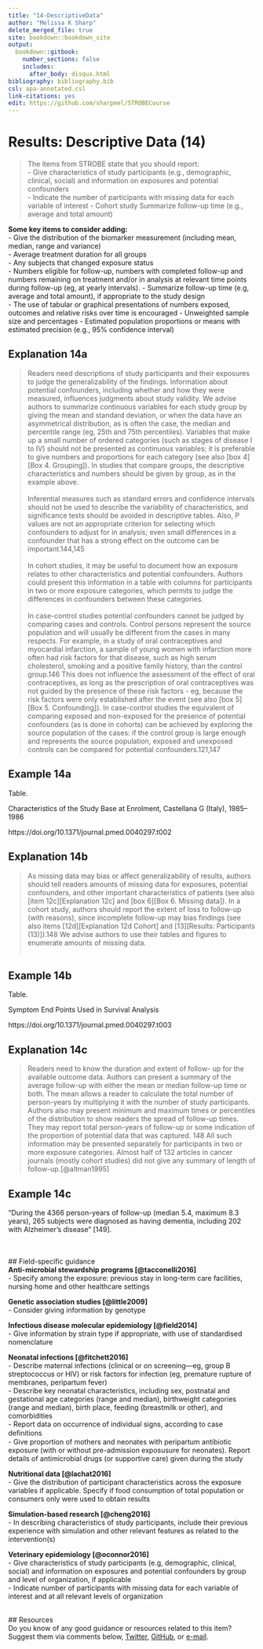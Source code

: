 ---
title: "14-DescriptiveData"
author: "Melissa K Sharp"
delete_merged_file: true
site: bookdown::bookdown_site
output:
  bookdown::gitbook:
    number_sections: false 
    includes: 
      after_body: disqus.html
bibliography: bibliography.bib
csl: apa-annotated.csl
link-citations: yes
edit: https://github.com/sharpmel/STROBECourse
---

# Results: Descriptive Data (14)
> The items from STROBE state that you should report:  
-	Give characteristics of study participants (e.g., demographic, clinical, social) and information on exposures and potential confounders  
-	Indicate the number of participants with missing data for each variable of interest
-	Cohort study Summarize follow-up time (e.g., average and total amount)

**Some key items to consider adding:**  
- Give the distribution of the biomarker measurement (including mean, median, range and variance)  
- Average treatment duration for all groups  
- Any subjects that changed exposure status  
- Numbers eligible for follow-up, numbers with completed follow-up and numbers remaining on treatment and/or in analysis at relevant time points during follow-up (eg, at yearly intervals). 
-	Summarize follow-up time (e.g, average and total amount), if appropriate to the study design  
- The use of tabular or graphical presentations of numbers exposed, outcomes and relative risks over time is encouraged
-	Unweighted sample size and percentages
- Estimated population proportions or means with estimated precision (e.g., 95% confidence interval)  

## Explanation 14a  
> Readers need descriptions of study participants and their exposures to judge the generalizability of the findings. Information about potential confounders, including whether and how they were measured, influences judgments about study validity. We advise authors to summarize continuous variables for each study group by giving the mean and standard deviation, or when the data have an asymmetrical distribution, as is often the case, the median and percentile range (eg, 25th and 75th percentiles). Variables that make up a small number of ordered categories (such as stages of disease I to IV) should not be presented as continuous variables; it is preferable to give numbers and proportions for each category (see also [box 4][Box 4. Grouping]). In studies that compare groups, the descriptive characteristics and numbers should be given by group, as in the example above.  
</br>
Inferential measures such as standard errors and confidence intervals should not be used to describe the variability of characteristics, and significance tests should be avoided in descriptive tables. Also, P values are not an appropriate criterion for selecting which confounders to adjust for in analysis; even small differences in a confounder that has a strong effect on the outcome can be important.144,145  
</br>
In cohort studies, it may be useful to document how an exposure relates to other characteristics and potential confounders. Authors could present this information in a table with columns for participants in two or more exposure categories, which permits to judge the differences in confounders between these categories.  
</br>
In case-control studies potential confounders cannot be judged by comparing cases and controls. Control persons represent the source population and will usually be different from the cases in many respects. For example, in a study of oral contraceptives and myocardial infarction, a sample of young women with infarction more often had risk factors for that disease, such as high serum cholesterol, smoking and a positive family history, than the control group.146 This does not influence the assessment of the effect of oral contraceptives, as long as the prescription of oral contraceptives was not guided by the presence of these risk factors - eg, because the risk factors were only established after the event (see also [box 5][Box 5. Confounding]). In case-control studies the equivalent of comparing exposed and non-exposed for the presence of potential confounders (as is done in cohorts) can be achieved by exploring the source population of the cases: if the control group is large enough and represents the source population, exposed and unexposed controls can be compared for potential confounders.121,147
</br>

## Example 14a
Table.

Characteristics of the Study Base at Enrolment, Castellana G (Italy), 1985–1986

https://doi.org/10.1371/journal.pmed.0040297.t002

## Explanation 14b
> As missing data may bias or affect generalizability of results, authors should tell readers amounts of missing data for exposures, potential confounders, and other important characteristics of patients (see also [item 12c][Explanation 12c] and [box 6][Box 6. Missing data]). In a cohort study, authors should report the extent of loss to follow-up (with reasons), since incomplete follow-up may bias findings (see also items [12d][Explanation 12d Cohort] and [13][Results: Participants (13)]).148 We advise authors to use their tables and figures to enumerate amounts of missing data.  
</br>

## Example 14b
Table.

Symptom End Points Used in Survival Analysis

https://doi.org/10.1371/journal.pmed.0040297.t003

## Explanation 14c
> Readers need to know the duration and extent of follow- up for the available outcome data. Authors can present a summary of the average follow-up with either the mean or median follow-up time or both. The mean allows a reader to calculate the total number of person-years by multiplying it with the number of study participants. Authors also may present minimum and maximum times or percentiles of the distribution to show readers the spread of follow-up times. They may report total person-years of follow-up or some indication of the proportion of potential data that was captured. 148 All such information may be presented separately for participants in two or more exposure categories. Almost half of 132 articles in cancer journals (mostly cohort studies) did not give any summary of length of follow-up.[@altman1995]

## Example 14c  
“During the 4366 person-years of follow-up (median 5.4, maximum 8.3 years), 265 subjects were diagnosed as having dementia, including 202 with Alzheimer's disease” [149].

</br></br>
## Field-specific guidance  
**Anti-microbial stewardship programs [@tacconelli2016]**  
-	Specify among the exposure: previous stay in long-term care facilities, nursing home and other healthcare settings  </br>

**Genetic association studies [@little2009]**  
-	Consider giving information by genotype  </br>

**Infectious disease molecular epidemiology [@field2014]**  
- Give information by strain type if appropriate, with use of standardised nomenclature  </br>

**Neonatal infections [@fitchett2016]**  
-	Describe maternal infections (clinical or on screening—eg, group B streptococcus or HIV) or risk factors for infection (eg, premature rupture of membranes, peripartum fever)  
-	Describe key neonatal characteristics, including sex, postnatal and gestational age categories (range and median), birthweight categories (range and median), birth place, feeding (breastmilk or other), and comorbidities  
-	Report data on occurrence of individual signs, according to case deﬁnitions  
-	Give proportion of mothers and neonates with peripartum antibiotic exposure (with or without pre-admission exposusure for neonates). Report details of antimicrobial drugs (or supportive care) given during the study  </br> 

**Nutritional data [@lachat2016]**  
-	Give the distribution of participant characteristics across the exposure variables if applicable. Specify if food consumption of total population or consumers only were used to obtain results  </br> 

**Simulation-based research [@cheng2016]**  
-	In describing characteristics of study participants, include their previous experience with simulation and other relevant features as related to the intervention(s)  </br>

**Veterinary epidemiology [@oconnor2016]**  
-	Give characteristics of study participants (e.g, demographic, clinical, social) and information on exposures and potential confounders by group and level of organization, if applicable   
-	Indicate number of participants with missing data for each variable of interest and at all relevant levels of organization  

</br>
## Resources  
Do you know of any good guidance or resources related to this item? Suggest them via comments below, [Twitter](https://twitter.com/sharpmelk), [GitHub](https://github.com/sharpmel/STROBECourse), or [e-mail](mailto:melissaksharp@gmail.com).